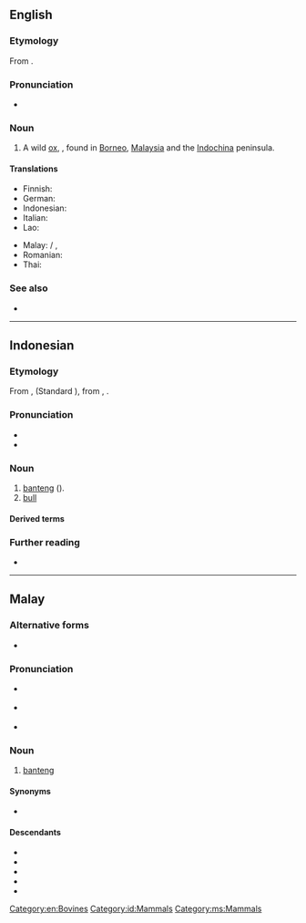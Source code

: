 ==English==
{{wikipedia}}

===Etymology===
From {{der|en|ms|banteng}}.

===Pronunciation===
* {{IPA|en|/ˈbæn.tɛŋ/|/ˈbɑn.tɛŋ/}}

===Noun===
{{en-noun}}

# A wild [[ox]], {{taxlink|Bos javanicus|species|noshow=1}}, found in [[Borneo]], [[Malaysia]] and the [[Indochina]] peninsula.

====Translations====
{{trans-top|Bos javanicus}}
* Finnish: {{t|fi|bantengi}}
* German: {{t|de|Banteng|m}}
* Indonesian: {{t+|id|banteng}}
* Italian: {{t|it|banteng}}
* Lao: {{t|lo|ງົວແດງ}}
{{trans-mid}}
* Malay: {{t|ms|banting}} / {{t|ms|banteng}}, {{t|ms|tembadau}}
* Romanian: {{t+|ro|banteng|m}}
* Thai: {{t|th|วัวแดง}}
{{trans-bottom}}

===See also===
* {{l|en|scrub bull}}

[[Category:en:Bovines]]

----

==Indonesian==
{{wikipedia|lang=id}}

===Etymology===
From {{der|id|ms|banting}}, {{m|ms|banteng}} (Standard {{cog|ms|banting}}), from {{der|id|ms-cla|بنتيڠ|tr=banting}}, {{m|ms-cla|بنتيڠ|tr=banteng}}.

===Pronunciation===
* {{IPA|id|[ˈbantɛŋ]}}
* {{hyphenation|id|ban|tèng}}

===Noun===
{{id-noun|head=bantèng}}

# [[#English|banteng]] ({{taxlink|Bos javanicus|species|noshow=1}}).
# [[bull]]

====Derived terms====
{{der4|id|
| adu banteng
|}}

===Further reading===
* {{R:KBBI Daring}}

[[Category:id:Mammals]]

----

==Malay==

===Alternative forms===
* {{l|ms|banting}}

===Pronunciation===
* {{a|Johor-Selangor}} {{IPA|ms|/banteŋ/}}
* {{a|Riau-Lingga}} {{IPA|ms|/bantɪŋ/}}
* {{rhymes|ms|anteŋ|teŋ|eŋ}}

===Noun===
{{head|ms|noun}}

# [[banteng]]

====Synonyms====
* {{l|ms|tembadau}}

====Descendants====
{{top2}}
* {{desc|en|banteng}}
* {{desc|de|Banteng}}
* {{desc|id|banteng}}
* {{desc|it|banteng}}
* {{desc|ru|бантенг}}
{{bottom}}

[[Category:ms:Mammals]]